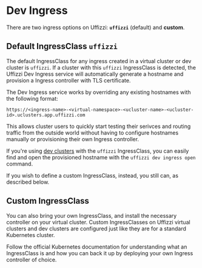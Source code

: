 # Dev Ingress

There are two ingress options on Uffizzi: **`uffizzi`** (default) and **custom**.

## Default IngressClass `uffizzi`

The default IngressClass for any ingress created in a virtual cluster or dev cluster is `uffizzi`. If a cluster with this `uffizzi` IngressClass is detected, the Uffizzi Dev Ingress service will automatically generate a hostname and provision a Ingress controller with TLS certificate. 

The Dev Ingress service works by overriding any existing hostnames with the following format:

`https://<ingress-name>-<virtual-namespace>-<ucluster-name>-<ucluster-id>.uclusters.app.uffizzi.com `

This allows cluster users to quickly start testing their serivces and routing traffic from the outside world without having to configure hostnames manually or provisioning their own Ingress controller. 

If you're using [dev clusters](/docs/dev-environments/dev-clusters) with the `uffizzi` IngressClass, you can easily find and open the provisioned hostname with the `uffizzi dev ingress open` command.

If you wish to define a custom IngressClass, instead, you still can, as described below.

## Custom IngressClass

You can also bring your own IngressClass, and install the necessary controller on your virtual cluster. Custom IngressClasses on Uffizzi virtual clusters and dev clusters are configured just like they are for a standard Kubernetes cluster.

Follow the official Kubernetes documentation for understanding what an IngressClass is and how you can back it up by deploying your own Ingress controller of choice.
